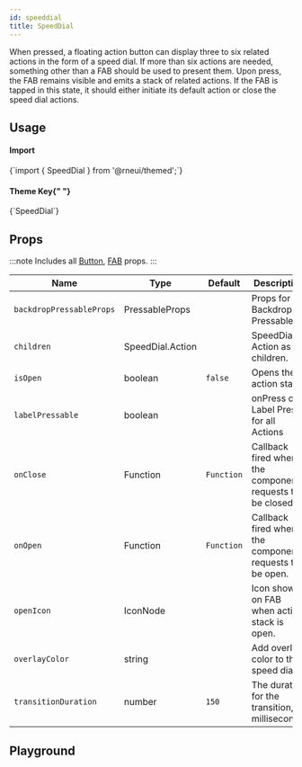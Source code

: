 ```yaml
---
id: speeddial
title: SpeedDial
---
```



<IconsStyle />

When pressed, a floating action button can display three to six related actions in the form of a speed dial.
If more than six actions are needed, something other than a FAB should be used to present them.
Upon press, the FAB remains visible and emits a stack of related actions.
If the FAB is tapped in this state, it should either initiate its default action or close the speed dial actions.

## Usage

<div class="row inline-flex-center">
  <div class="col col--3">
    <h4>Import</h4>
  </div>
  <div class="col col--9">
    <CodeBlock>{`import { SpeedDial } from '@rneui/themed';`}</CodeBlock>
  </div>
  <div class="col col--3">
    <h4>
      Theme Key{" "}
      <a href="../customizing#using-themeprovider">
        <BiInfoCircle />
      </a>
    </h4>
  </div>
  <div class="col col--9">
    <CodeBlock>{`SpeedDial`}</CodeBlock>
  </div>
</div>

<Usage />

## Props

:::note
Includes all [Button](button#props), [FAB](fab#props) props.
:::

<div class='table-responsive'>

| Name                     | Type             | Default    | Description                                              |
| ------------------------ | ---------------- | ---------- | -------------------------------------------------------- |
| `backdropPressableProps` | PressableProps   |            | Props for Backdrop Pressable                             |
| `children`               | SpeedDial.Action |            | SpeedDial Action as children.                            |
| `isOpen`                 | boolean          | `false`    | Opens the action stack.                                  |
| `labelPressable`         | boolean          |            | onPress on Label Press for all Actions                   |
| `onClose`                | Function         | `Function` | Callback fired when the component requests to be closed. |
| `onOpen`                 | Function         | `Function` | Callback fired when the component requests to be open.   |
| `openIcon`               | IconNode         |            | Icon shown on FAB when action stack is open.             |
| `overlayColor`           | string           |            | Add overlay color to the speed dial.                     |
| `transitionDuration`     | number           | `150`      | The duration for the transition, in milliseconds.        |

</div>

## Playground

<Play />
